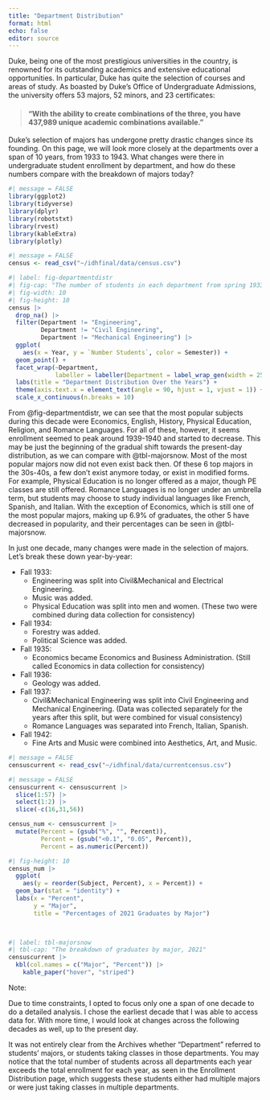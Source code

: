 ```yaml
---
title: "Department Distribution"
format: html
echo: false
editor: source
---
```


Duke, being one of the most prestigious universities in the country, is renowned for its outstanding academics and extensive educational opportunities. In particular, Duke has quite the selection of courses and areas of study. As boasted by Duke's Office of Undergraduate Admissions, the university offers 53 majors, 52 minors, and 23 certificates:

> #### "With the ability to create combinations of the three, you have 437,989 unique academic combinations available."

Duke's selection of majors has undergone pretty drastic changes since its founding. On this page, we will look more closely at the departments over a span of 10 years, from 1933 to 1943. What changes were there in undergraduate student enrollment by department, and how do these numbers compare with the breakdown of majors today?

```r
#| message = FALSE
library(ggplot2)
library(tidyverse)
library(dplyr)
library(robotstxt)
library(rvest)
library(kableExtra)
library(plotly)
```

```r
#| message = FALSE
census <- read_csv("~/idhfinal/data/census.csv")
```

```r
#| label: fig-departmentdistr
#| fig-cap: "The number of students in each department from spring 1933 to spring 1943"
#| fig-width: 10
#| fig-height: 10
census |>
  drop_na() |>
  filter(Department != "Engineering",
         Department != "Civil Engineering",
         Department != "Mechanical Engineering") |> 
  ggplot(
    aes(x = Year, y = `Number Students`, color = Semester)) +
  geom_point() +
  facet_wrap(~Department,
             labeller = labeller(Department = label_wrap_gen(width = 25))) +
  labs(title = "Department Distribution Over the Years") +
  theme(axis.text.x = element_text(angle = 90, hjust = 1, vjust = 1)) +
  scale_x_continuous(n.breaks = 10)
```

From @fig-departmentdistr, we can see that the most popular subjects during this decade were Economics, English, History, Physical Education, Religion, and Romance Languages. For all of these, however, it seems enrollment seemed to peak around 1939-1940 and started to decrease. This may be just the beginning of the gradual shift towards the present-day distribution, as we can compare with @tbl-majorsnow. Most of the most popular majors now did not even exist back then. Of these 6 top majors in the 30s-40s, a few don't exist anymore today, or exist in modified forms. For example, Physical Education is no longer offered as a major, though PE classes are still offered. Romance Languages is no longer under an umbrella term, but students may choose to study individual languages like French, Spanish, and Italian. With the exception of Economics, which is still one of the most popular majors, making up 6.9% of graduates, the other 5 have decreased in popularity, and their percentages can be seen in @tbl-majorsnow.

In just one decade, many changes were made in the selection of majors. Let's break these down year-by-year:

-   Fall 1933:
    -   Engineering was split into Civil&Mechanical and Electrical Engineering.
    -   Music was added.
    -   Physical Education was split into men and women. (These two were combined during data collection for consistency)
-   Fall 1934:
    -   Forestry was added.
    -   Political Science was added.
-   Fall 1935:
    -   Economics became Economics and Business Administration. (Still called Economics in data collection for consistency)
-   Fall 1936:
    -   Geology was added.
-   Fall 1937:
    -   Civil&Mechanical Engineering was split into Civil Engineering and Mechanical Engineering. (Data was collected separately for the years after this split, but were combined for visual consistency)
    -   Romance Languages was separated into French, Italian, Spanish.
-   Fall 1942:
    -   Fine Arts and Music were combined into Aesthetics, Art, and Music.

```r
#| message = FALSE
censuscurrent <- read_csv("~/idhfinal/data/currentcensus.csv")
```

```r
#| message = FALSE
censuscurrent <- censuscurrent |>
  slice(1:57) |>
  select(1:2) |>
  slice(-c(16,31,56))

```

```r
census_num <- censuscurrent |>
  mutate(Percent = (gsub("%", "", Percent)),
         Percent = (gsub("<0.1", "0.05", Percent)),
         Percent = as.numeric(Percent))
```

```r
#| fig-height: 10
census_num |>
  ggplot(
    aes(y = reorder(Subject, Percent), x = Percent)) +
  geom_bar(stat = "identity") +
  labs(x = "Percent",
       y = "Major",
       title = "Percentages of 2021 Graduates by Major") 

    
```

```r
#| label: tbl-majorsnow
#| tbl-cap: "The breakdown of graduates by major, 2021"
censuscurrent |>
  kbl(col.names = c("Major", "Percent")) |>
    kable_paper("hover", "striped")
```

Note:

Due to time constraints, I opted to focus only one a span of one decade to do a detailed analysis. I chose the earliest decade that I was able to access data for. With more time, I would look at changes across the following decades as well, up to the present day.

It was not entirely clear from the Archives whether "Department" referred to students' majors, or students taking classes in those departments. You may notice that the total number of students across all departments each year exceeds the total enrollment for each year, as seen in the Enrollment Distribution page, which suggests these students either had multiple majors or were just taking classes in multiple departments.
